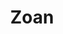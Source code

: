 ---
title: 'Zoan'
description: 'Lorem ipsum dolor sit amet'
pubDate: 'Jun 02 2024'
heroImage: '/zoan-placeholder.png'
---